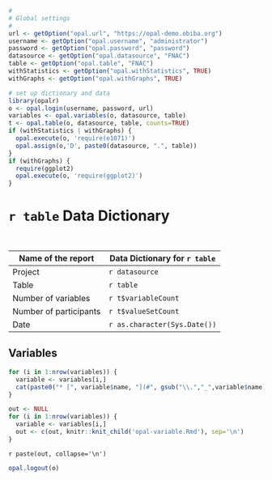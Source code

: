 ```r
#
# Global settings
#
url <- getOption("opal.url", "https://opal-demo.obiba.org")
username <- getOption("opal.username", "administrator")
password <- getOption("opal.password", "password")
datasource <- getOption("opal.datasource", "FNAC")
table <- getOption("opal.table", "FNAC")
withStatistics <- getOption("opal.withStatistics", TRUE)
withGraphs <- getOption("opal.withGraphs", TRUE)
```

```r
# set up dictionary and data
library(opalr)
o <- opal.login(username, password, url)
variables <- opal.variables(o, datasource, table)
t <- opal.table(o, datasource, table, counts=TRUE)
if (withStatistics | withGraphs) {
  opal.execute(o, 'require(e1071)')
  opal.assign(o,'D', paste0(datasource, ".", table))
}
if (withGraphs) {
  require(ggplot2)
  opal.execute(o, 'require(ggplot2)')
}
```

# `r table` Data Dictionary

<br/>

Name of the report     | Data Dictionary for `r table`
---------------------- | -------------------
Project                | `r datasource`
Table                  | `r table`
Number of variables    | `r t$variableCount`
Number of participants | `r t$valueSetCount`
Date                   | `r as.character(Sys.Date())`

## Variables

```r
for (i in 1:nrow(variables)) {
  variable <- variables[i,]
  cat(paste0("* [", variable$name, "](#", gsub("\\.","_",variable$name),")\n"))
}
```

```r
out <- NULL
for (i in 1:nrow(variables)) {
  variable <- variables[i,]
  out <- c(out, knitr::knit_child('opal-variable.Rmd'), sep='\n')
}
```

`r paste(out, collapse='\n')`

```r
opal.logout(o)
```

<style type="text/css">
@media print{
  body {
    font-size: 12px;
  }
  h2, h3 {
    page-break-before: always;
  }
}

@media screen{
  h3 {
    border-top: solid 1px #ccc;
    padding-top: 20px;
  }
}

.navbar {
  display: none;
}

#toc {
  overflow: overlay;
  max-height: 500px;
}

.table {
  width: 0%;
}

.table td {
  min-width: 200px;
}

</style>
